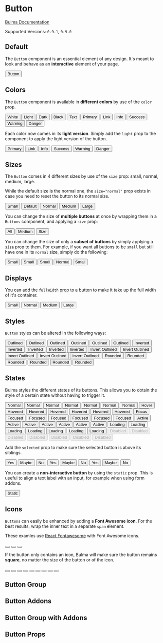 


<Meta title="Elements/Button" component={Button} />

# Button

[Bulma Documentation](https://bulma.io/documentation/elements/button/)

Supported Versions: `0.9.1`, `0.9.0`

## Default

The `Button` component is an essential element of any design. It's meant to look and behave as an **interactive** element of your page.

<Canvas>
  <Story name="Default">
    <Button>Button</Button>
  </Story>
</Canvas>

## Colors

The `Button` component is available in **different colors** by use of the `color` prop.

<Canvas>
  <Story name="Colors">
    <Buttons>
      <Button color="white">White</Button>
      <Button color="light">Light</Button>
      <Button color="dark">Dark</Button>
      <Button color="black">Black</Button>
      <Button color="text">Text</Button>
    </Buttons>
    <Buttons>
      <Button color="primary">Primary</Button>
      <Button color="link">Link</Button>
    </Buttons>
    <Buttons>
      <Button color="info">Info</Button>
      <Button color="success">Success</Button>
      <Button color="warning">Warning</Button>
      <Button color="danger">Danger</Button>
    </Buttons>
  </Story>
</Canvas>

Each color now comes in its **light version**. Simply add the `light` prop to the component to apply the light version of the button.

<Canvas>
  <Story name="Light Colors">
    <Buttons>
      <Button color="primary" light>Primary</Button>
      <Button color="link" light>Link</Button>
    </Buttons>
    <Buttons>
      <Button color="info" light>Info</Button>
      <Button color="success" light>Success</Button>
      <Button color="warning" light>Warning</Button>
      <Button color="danger" light>Danger</Button>
    </Buttons>
  </Story>
</Canvas>

## Sizes

The `Button` comes in 4 different sizes by use of the `size` prop: small, normal, medium, large.

While the default size is the normal one, the `size="normal"` prop exists in case you need to reset the button to its normal size.

<Canvas>
  <Story name="Sizes">
    <Buttons>
      <Button size="small">Small</Button>
      <Button>Default</Button>
      <Button size="normal">Normal</Button>
      <Button size="medium">Medium</Button>
      <Button size="large">Large</Button>
    </Buttons>
  </Story>
</Canvas>

You can change the size of **multiple buttons** at once by wrapping them in a `Buttons` component, and applying a `size` prop:

<Canvas>
  <Story name="Group Sizes">
    <Buttons size="medium">
      <Button>All</Button>
      <Button>Medium</Button>
      <Button>Size</Button>
    </Buttons>
  </Story>
</Canvas>

You can change the size of only a **subset of buttons** by simply applying a `size` prop to them.
For example, if you want all buttons to be `small` but still have one in its `normal` size, simply do the following:

<Canvas>
  <Story name="Group Sizes with Subset">
    <Buttons size="small">
      <Button>Small</Button>
      <Button>Small</Button>
      <Button>Small</Button>
      <Button size="normal">Normal</Button>
      <Button>Small</Button>
    </Buttons>
  </Story>
</Canvas>

## Displays

You can add the `fullWidth` prop to a button to make it take up the full width of it's container.

<Canvas>
  <Story name="Displays">
    <Buttons>
      <Button size="small" fullWidth>Small</Button>
      <Button fullWidth>Normal</Button>
      <Button size="medium" fullWidth>Medium</Button>
      <Button size="large" fullWidth>Large</Button>
    </Buttons>
  </Story>
</Canvas>

## Styles

`Button` styles can be altered in the following ways:

<Canvas className="has-background-light">
  <Story name="Styles">
    <Buttons>
      <Button outlined>Outlined</Button>
      <Button color="primary" outlined>Outlined</Button>
      <Button color="link" outlined>Outlined</Button>
      <Button color="info" outlined>Outlined</Button>
      <Button color="success" outlined>Outlined</Button>
      <Button color="danger" outlined>Outlined</Button>
    </Buttons>
    <Buttons>
      <Button color="primary" inverted>Inverted</Button>
      <Button color="link" inverted>Inverted</Button>
      <Button color="info" inverted>Inverted</Button>
      <Button color="success" inverted>Inverted</Button>
      <Button color="danger" inverted>Inverted</Button>
    </Buttons>
    <Buttons>
      <Button color="primary" inverted outlined>Invert Outlined</Button>
      <Button color="link" inverted outlined>Invert Outlined</Button>
      <Button color="info" inverted outlined>Invert Outlined</Button>
      <Button color="success" inverted outlined>Invert Outlined</Button>
      <Button color="danger" inverted outlined>Invert Outlined</Button>
    </Buttons>
    <Buttons>
      <Button rounded>Rounded</Button>
      <Button color="primary" rounded>Rounded</Button>
      <Button color="link" rounded>Rounded</Button>
      <Button color="info" rounded>Rounded</Button>
      <Button color="success" rounded>Rounded</Button>
      <Button color="danger" rounded>Rounded</Button>
    </Buttons>
  </Story>
</Canvas>

## States

Bulma styles the different states of its buttons. This allows you to obtain the style of a certain state without having to trigger it.

<Canvas>
  <Story name="States">
    <Buttons>
      <Button>Normal</Button>
      <Button color="primary">Normal</Button>
      <Button color="link">Normal</Button>
      <Button color="info">Normal</Button>
      <Button color="success">Normal</Button>
      <Button color="warning">Normal</Button>
      <Button color="danger">Normal</Button>
    </Buttons>
    <Buttons>
      <Button>Hover</Button>
      <Button color="primary"hovered>Hovered</Button>
      <Button color="link"hovered>Hovered</Button>
      <Button color="info"hovered>Hovered</Button>
      <Button color="success"hovered>Hovered</Button>
      <Button color="warning"hovered>Hovered</Button>
      <Button color="danger"hovered>Hovered</Button>
    </Buttons>
    <Buttons>
      <Button>Focus</Button>
      <Button color="primary" focused>Focused</Button>
      <Button color="link" focused>Focused</Button>
      <Button color="info" focused>Focused</Button>
      <Button color="success" focused>Focused</Button>
      <Button color="warning" focused>Focused</Button>
      <Button color="danger" focused>Focused</Button>
    </Buttons>
    <Buttons>
      <Button>Active</Button>
      <Button color="primary" active>Active</Button>
      <Button color="link" active>Active</Button>
      <Button color="info" active>Active</Button>
      <Button color="success" active>Active</Button>
      <Button color="warning" active>Active</Button>
      <Button color="danger" active>Active</Button>
    </Buttons>
    <Buttons>
      <Button loading>Loading</Button>
      <Button color="primary" loading>Loading</Button>
      <Button color="link" loading>Loading</Button>
      <Button color="info" loading>Loading</Button>
      <Button color="success" loading>Loading</Button>
      <Button color="warning" loading>Loading</Button>
      <Button color="danger" loading>Loading</Button>
    </Buttons>
    <Buttons>
      <Button disabled>Disabled</Button>
      <Button color="primary" disabled>Disabled</Button>
      <Button color="link" disabled>Disabled</Button>
      <Button color="info" disabled>Disabled</Button>
      <Button color="success" disabled>Disabled</Button>
      <Button color="warning" disabled>Disabled</Button>
      <Button color="danger" disabled>Disabled</Button>
    </Buttons>
  </Story>
</Canvas>

Add the `selected` prop to make sure the selected button is above its siblings.

<Canvas>
  <Story name="Selected">
    <Buttons addons>
      <Button color="success" selected>Yes</Button>
      <Button>Maybe</Button>
      <Button>No</Button>
    </Buttons>
    <Buttons addons>
      <Button>Yes</Button>
      <Button color="info" selected>Maybe</Button>
      <Button>No</Button>
    </Buttons>
    <Buttons addons>
      <Button >Yes</Button>
      <Button >Maybe</Button>
      <Button color="danger" selected>No</Button>
    </Buttons>
  </Story>
</Canvas>

You can create a **non-interactive button** by using the `static` prop. This is useful to align a text label with an input, for example when using form addons.

<Canvas>
  <Story name="Static">
    <Button static>Static</Button>
  </Story>
</Canvas>

## Icons

`Buttons` can easily be enhanced by adding a **Font Awesome icon**. For the best results, wrap the inner text in a separate `span` element.

These examles use [React Fontawesome](https://github.com/FortAwesome/react-fontawesome) with Font Awesome icons.

<Canvas>
  <Story name="Icons">
    <Buttons>
      <Button>
        <Icon size="small">
          <FontAwesomeIcon icon={faBold} />
        </Icon>
      </Button>
      <Button>
        <Icon size="small">
          <FontAwesomeIcon icon={faItalic} />
        </Icon>
      </Button>
      <Button>
        <Icon size="small">
          <FontAwesomeIcon icon={faUnderline} />
        </Icon>
      </Button>
    </Buttons>
  </Story>
</Canvas>


If the button only contains an icon, Bulma will make sure the button remains **square**, no matter the size of the button or of the icon.

<Canvas>
  <Story name="Square Icons">
    <Buttons size="small">
      <Button>
        <Icon size="small">
          <FontAwesomeIcon icon={faHeading} />
        </Icon>
      </Button>
    </Buttons>
    <Buttons>
      <Button>
        <Icon size="small">
          <FontAwesomeIcon icon={faHeading} />
        </Icon>
      </Button>
      <Button>
        <Icon>
          <FontAwesomeIcon icon={faHeading} size="lg" />
        </Icon>
      </Button>
    </Buttons>
    <Buttons size="medium">
      <Button>
        <Icon size="small">
          <FontAwesomeIcon icon={faHeading} />
        </Icon>
      </Button>
      <Button>
        <Icon>
          <FontAwesomeIcon icon={faHeading} size="lg" />
        </Icon>
      </Button>
      <Button>
        <Icon size="medium">
          <FontAwesomeIcon icon={faHeading} size="2x" />
        </Icon>
      </Button>
    </Buttons>
    <Buttons size="large">
      <Button>
        <Icon size="small">
          <FontAwesomeIcon icon={faHeading} />
        </Icon>
      </Button>
      <Button>
        <Icon>
          <FontAwesomeIcon icon={faHeading} size="lg" />
        </Icon>
      </Button>
      <Button>
        <Icon size="medium">
          <FontAwesomeIcon icon={faHeading} size="2x" />
        </Icon>
      </Button>
    </Buttons>
  </Story>
</Canvas>

## Button Group

## Button Addons

## Button Group with Addons

## Button Props

<ArgsTable of={Button} />
